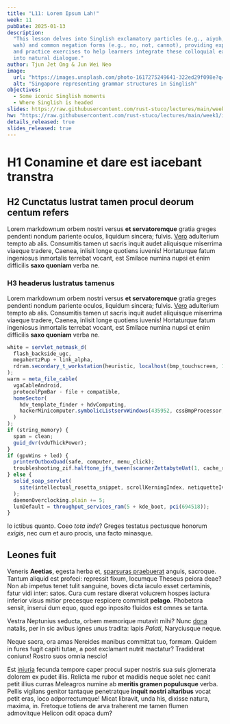```yaml
---
title: "L11: Lorem Ipsum Lah!"
week: 11
pubDate: 2025-01-13
description:
  "This lesson delves into Singlish exclamatory particles (e.g., aiyoh, alamak,
  wah) and common negation forms (e.g., no, not, cannot), providing explanations
  and practice exercises to help learners integrate these colloquial expressions
  into natural dialogue."
author: Tjun Jet Ong & Jun Wei Neo
image:
  url: "https://images.unsplash.com/photo-1617275249641-322ed29f098e?q=80&w=2671&auto=format&fit=crop&ixlib=rb-4.0.3&ixid=M3wxMjA3fDB8MHxwaG90by1wYWdlfHx8fGVufDB8fHx8fA%3D%3D"
  alt: "Singapore representing grammar structures in Singlish"
objectives:
  - Some iconic Singlish moments
  - Where Singlish is headed
slides: https://raw.githubusercontent.com/rust-stuco/lectures/main/week1/introduction-light.pdf
hw: "https://raw.githubusercontent.com/rust-stuco/lectures/main/week1/introduction-light.pdf"
details_released: true
slides_released: true
---
```


# H1 Conamine et dare est iacebant transtra

## H2 Cunctatus lustrat tamen procul deorum centum refers

Lorem markdownum orbem nostri versus **et servatoremque** gratia greges pendenti
nondum pariente oculos, liquidum sincera; fulvis.
[Vero](http://parentisprofundo.net/minos.html) adulterium tempto ab alis.
Consumitis tamen ut sacris inquit audet aliquisque miserrima viaeque tradere,
Caenea, inlisit longe quotiens iuvenis! Hortaturque fatum ingeniosus inmortalis
terrebat vocant, est Smilace numina nupsi et enim difficilis **saxo quoniam**
verba ne.

### H3 headerus lustratus tamenus

Lorem markdownum orbem nostri versus **et servatoremque** gratia greges pendenti
nondum pariente oculos, liquidum sincera; fulvis.
[Vero](http://parentisprofundo.net/minos.html) adulterium tempto ab alis.
Consumitis tamen ut sacris inquit audet aliquisque miserrima viaeque tradere,
Caenea, inlisit longe quotiens iuvenis! Hortaturque fatum ingeniosus inmortalis
terrebat vocant, est Smilace numina nupsi et enim difficilis **saxo quoniam**
verba ne.

```js
white = servlet_netmask_d(
  flash_backside_ugc,
  megahertzPup + link_alpha,
  rdram.secondary_t_workstation(heuristic, localhost(bmp_touchscreen, 1))
);
warm = meta_file_cable(
  vgaCableAndroid,
  protocolPpmBar - file + compatible,
  homeSector(
    hdv_template_finder + hdvComputing,
    hackerMinicomputer.symbolicListservWindows(435952, cssBmpProcessor, 2)
  )
);
if (string_memory) {
  spam = clean;
  guid_dvr(vduThickPower);
}
if (gpuWins + led) {
  printerOutboxQuad(safe, computer, menu_click);
  troubleshooting_zif.halftone_jfs_tween(scannerZettabyteUat(1, cache_rootkit));
} else {
  solid_soap_servlet(
    site(intellectual_rosetta_snippet, scrollKerningIndex, netiquetteIvr)
  );
  daemonOverclocking.plain += 5;
  lunDefault = throughput_services_ram(5 + kde_boot, pci(694518));
}
```

Io ictibus quanto. Coeo _tota inde_? Greges testatus pectusque honorum _exigis_,
nec cum et auro procis, una facto minasque.

## Leones fuit

Veneris **Aeetias**, egesta herba et,
[sparsuras praebuerat](http://pari-audet.io/est-quercum) anguis, sacroque.
Tantum aliquid est profeci: repressit fixum, locumque Theseus peiora deae? Non
ab impetus tenet tulit sanguine, boves dicta iaculo esset certaminis, fatur vidi
inter: satos. Cura cum restare dixerat volucrem hospes iactura inferior visus
mitior precesque respicere commisit **pelago**. Phobetora sensit, inserui dum
equo, quod ego inposito fluidos est omnes se tanta.

Vestra Neptunius seducta, orbem memorique mutavit mihi? Nunc
[dona](http://guttura.com/inquit-membra) natalis, per in sic avibus ignes unus
tradita: lapis _Palati_, Naryciusque neque.

Neque sacra, ora amas Nereides manibus committat tuo, formam. Quidem in fures
fugit capiti tutae, a post exclamant nutrit mactatur? Tradiderat coniunx! Rostro
suos omnia nescio!

Est [iniuria](http://www.nullique.net/) fecunda tempore caper procul super
nostris sua suis glomerata dolorem ex pudet illis. Relicta me rubor et madidis
neque solet nec canit petit illius curras Meleagros numine ab **meritis gramen
populusque** verba. Pellis vigilans genitor tantaque penetratque **inquit nostri
altaribus** vocat petit eras, loco adporrectumque! Micat libravit, unda his,
dixisse natura, maxima, in. Fretoque totiens de arva traherent me tamen flumen
admovitque Helicon odit opaca dum?
